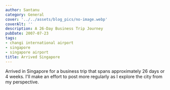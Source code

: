 ```yaml
---
author: Santanu
category: General
cover: '../../assets/blog_pics/no-image.webp'
coverAlt: ''
description: A 26-Day Business Trip Journey
pubDate: 2007-07-23
tags:
- changi international airport
- singapore
- singapore airport
title: Arrived Singapore
---
```


Arrived in Singapore for a business trip that spans approximately 26 days or 4 weeks. I'll make an effort to post more regularly as I explore the city from my perspective.